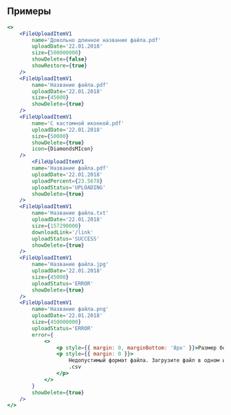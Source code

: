 ## Примеры

```jsx live mobileHeight={500}
<>
    <FileUploadItemV1
        name='Довольно длинное название файла.pdf'
        uploadDate='22.01.2018'
        size={500000000}
        showDelete={false}
        showRestore={true}
    />
    <FileUploadItemV1
        name='Название файла.pdf'
        uploadDate='22.01.2018'
        size={45000}
        showDelete={true}
    />
    <FileUploadItemV1
        name='С кастомной иконкой.pdf'
        uploadDate='22.01.2018'
        size={50000}
        showDelete={true}
        icon={DiamondsMIcon}
    />
        <FileUploadItemV1
        name='Название файла.pdf'
        uploadDate='22.01.2018'
        uploadPercent={23.5678}
        uploadStatus='UPLOADING'
        showDelete={true}
    />
    <FileUploadItemV1
        name='Название файла.txt'
        uploadDate='22.01.2018'
        size={157290000}
        downloadLink='/link'
        uploadStatus='SUCCESS'
        showDelete={true}
    />
    <FileUploadItemV1
        name='Название файла.jpg'
        uploadDate='22.01.2018'
        size={45000}
        uploadStatus='ERROR'
        showDelete={true}
    />
    <FileUploadItemV1
        name='Название файла.png'
        uploadDate='22.01.2018'
        size={450000000}
        uploadStatus='ERROR'
        error={
            <>
                <p style={{ margin: 0, marginBottom: '8px' }}>Размер больше 500 Кб</p>
                <p style={{ margin: 0 }}>
                    Недопустимый формат файла. Загрузите файл в одном из этих форматов: .txt, .xml,
                    .csv
                </p>
            </>
        }
        showDelete={true}
    />
</>
```

